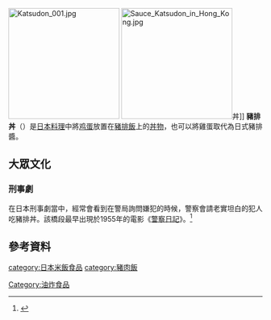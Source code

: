 {{noteTA
|G1 = Food
|T  = zh-hans:日式猪排饭; zh-hk:日式豬扒飯; zh-tw:豬排丼;
}}
[[File:Katsudon_001.jpg|220px]]
[[File:Sauce_Katsudon_in_Hong_Kong.jpg|220px]]丼]]
'''豬排丼'''（{{jpn|j=カツ丼|hg=カツどん |rm=Katsudon|f=y}}）是[[日本料理|日本料理]]中將[[鸡蛋|鸡蛋]]放置在[[豬排|豬排]][[飯|飯]]上的[[丼物|丼物]]，也可以將雞蛋取代為日式豬排醬。

==大眾文化==
===刑事劇===
在日本刑事劇當中，經常會看到在警局詢問嫌犯的時候，警察會請老實坦白的犯人吃豬排丼。該橋段最早出現於1955年的電影《[[警察日記|警察日記]]》。<ref>{{Cite web |url=http://www.ettoday.net/dalemon/post/13475 |title=日劇「嫌犯接受審訊時吃豬排飯」　這傳統來自貧窮過去 |access-date=2016-11-06 |archive-date=2019-12-02 |archive-url=https://web.archive.org/web/20191202231612/https://www.ettoday.net/dalemon/post/13475 |dead-url=no }}</ref>

==參考資料==
{{Reflist}}

{{Food-and-drink-stub}}

[[category:日本米飯食品|category:日本米飯食品]]
[[category:豬肉飯|category:豬肉飯]]
[[Category:油炸食品|Category:油炸食品]]